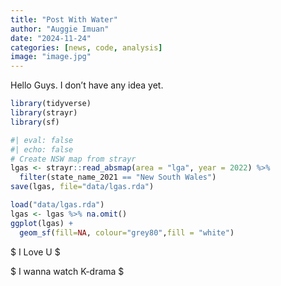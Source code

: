 ```yaml
---
title: "Post With Water"
author: "Auggie Imuan"
date: "2024-11-24"
categories: [news, code, analysis]
image: "image.jpg"
---
```


Hello Guys. I don't have any idea yet.

```r
library(tidyverse)
library(strayr)
library(sf)

```

```r
#| eval: false
#| echo: false
# Create NSW map from strayr 
lgas <- strayr::read_absmap(area = "lga", year = 2022) %>%
  filter(state_name_2021 == "New South Wales")
save(lgas, file="data/lgas.rda")
```

```r
load("data/lgas.rda")
lgas <- lgas %>% na.omit()
ggplot(lgas) +
  geom_sf(fill=NA, colour="grey80",fill = "white")
```

\$ I Love U \$

\$ I wanna watch K-drama \$

